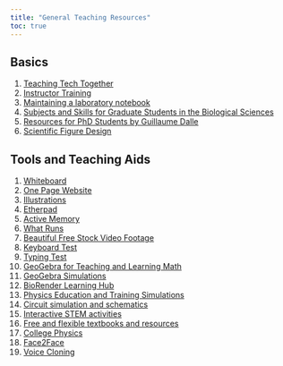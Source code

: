 ```yaml
---
title: "General Teaching Resources"
toc: true
---
```


## Basics

1)  [Teaching Tech Together](http://teachtogether.tech/en/index.html)
2)  [Instructor Training](https://drive.google.com/drive/folders/13ohFt3D0EJ5PDbMaWTxnHH-hwA7G0IvY)
3)  [Maintaining a laboratory notebook](https://colinpurrington.com/tips/lab-notebooks/)
4)  [Subjects and Skills for Graduate Students in the Biological Sciences](https://wilkelab.org/classes/BIO384C_fall_2015.html)
5)  [Resources for PhD Students by Guillaume Dalle](https://gdalle.github.io/phd-resources/)
6)  [Scientific Figure Design](https://www.bioinformatics.babraham.ac.uk/training.html#figuredesign)

## Tools and Teaching Aids

1)  [Whiteboard](https://witeboard.com/268a6870-cc8e-11ec-b94c-e3c8f550f39e)
2)  [One Page Website](https://carrd.co/)
3)  [Illustrations](https://blush.design/)
4)  [Etherpad](https://etherpad.org/)
5)  [Active Memory](https://miku.github.io/activememory/)
6)  [What Runs](https://www.whatruns.com/)
7)  [Beautiful Free Stock Video Footage](https://coverr.co/)
8)  [Keyboard Test](https://www.keybr.com/)
9)  [Typing Test](https://10fastfingers.com/typing-test/english)
10) [GeoGebra for Teaching and Learning Math](https://www.geogebra.org/)
11) [GeoGebra Simulations](https://www.geogebra.org/m/nk83G3WY)
12) [BioRender Learning Hub](https://learn.biorender.com/)
13) [Physics Education and Training Simulations](https://phet.colorado.edu/en/simulations/browse)
14) [Circuit simulation and schematics](https://www.circuitlab.com/)
15) [Interactive STEM activities](https://learn.concord.org/)
16) [Free and flexible textbooks and resources](https://openstax.org/)
17) [College Physics](https://openstax.org/details/books/college-physics)
18) [Face2Face](http://niessnerlab.org/projects/thies2016face.html)
19) [Voice Cloning](https://www.descript.com/overdub?lyrebird=true)
